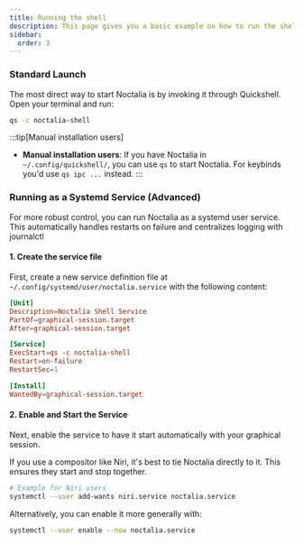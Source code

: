```yaml
---
title: Running the shell
description: This page gives you a basic example on how to run the shell.
sidebar:
  order: 3
---
```


### Standard Launch
The most direct way to start Noctalia is by invoking it through Quickshell. Open your terminal and run:
```bash
qs -c noctalia-shell
```

:::tip[Manual installation users]
- **Manual installation users**: If you have Noctalia in `~/.config/quickshell/`, you can use `qs` to start Noctalia. For keybinds you'd use `qs ipc ...` instead.
:::


### Running as a Systemd Service (Advanced)
For more robust control, you can run Noctalia as a systemd user service. This automatically handles restarts on failure and centralizes logging with journalctl

#### 1. Create the service file
First, create a new service definition file at `~/.config/systemd/user/noctalia.service` with the following content:

```toml
[Unit]
Description=Noctalia Shell Service
PartOf=graphical-session.target
After=graphical-session.target

[Service]
ExecStart=qs -c noctalia-shell
Restart=on-failure
RestartSec=1

[Install]
WantedBy=graphical-session.target
```

#### 2. Enable and Start the Service

Next, enable the service to have it start automatically with your graphical session.

If you use a compositor like Niri, it's best to tie Noctalia directly to it. This ensures they start and stop together.

```bash
# Example for Niri users
systemctl --user add-wants niri.service noctalia.service
```

Alternatively, you can enable it more generally with:
```bash
systemctl --user enable --now noctalia.service
```
